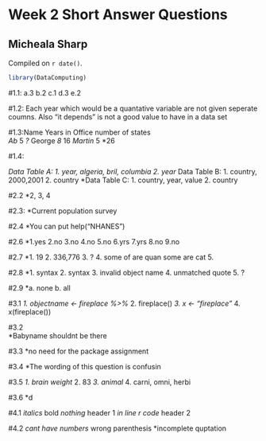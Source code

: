 # Week 2 Short Answer Questions

## Micheala Sharp

<!-- leave this material as is -->
Compiled on `r date()`.

```r
library(DataComputing)
```
<!-- put your content after this line -->

#1.1: a.3 b.2 c.1 d.3 e.2 

#1.2: Each year which would be a quantative variable are not given seperate coumns. Also "it depends" is not a good value to have in a data set 

#1.3:Name        Years in Office   number of states   
    *Ab          *5                *?
    *George      *8                *16 
    *Martin      *5                *26

#1.4: 

*Data Table A: 1. year, algeria, bril, columbia 2. year
*Data Table B: 1. country, 2000,2001 2. country 
*Data Table C: 1. country, year, value 2. country 

#2.2 
*2, 3, 4 

#2.3: 
*Current population survey 

#2.4 
*You can put help("NHANES")

#2.6 
*1.yes 2.no 3.no 4.no 5.no 6.yrs 7.yrs 8.no 9.no 

#2.7 
*1. 19 2. 336,776 3. ? 4. some of are quan some are cat 5. 

#2.8 
*1. syntax 2. syntax 3. invalid object name 4. unmatched quote 5. ? 

#2.9 
*a. none b. all 

#3.1
*1. objectname <- fireplace %>% 
*2. fireplace() 
*3. x <- "fireplace"
*4. x(fireplace())

#3.2  
*Babyname shouldnt be there 

#3.3 
*no need for the package assignment 

#3.4 
*The wording of this question is confusin 
 
#3.5 
*1. brain weight 
*2. 83 
*3. animal 
*4. carni, omni, herbi 

#3.6 
*d 

#4.1 
*italics 
*bold 
*nothing 
*header 1 
*in line r code 
*header 2 

#4.2 
*cant have numbers 
*wrong parenthesis 
*incomplete quptation 


